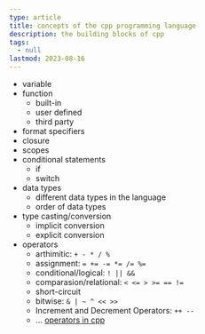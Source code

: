 ```yaml
---
type: article
title: concepts of the cpp programming language
description: the building blocks of cpp
tags:
  - null
lastmod: 2023-08-16
---
```


- variable
- function
  - built-in
  - user defined
  - third party
- format specifiers
- closure
- scopes
- conditional statements
  - if
  - switch
- data types
  - different data types in the language
  - order of data types
- type casting/conversion
  - implicit conversion
  - explicit conversion
- operators
  - arthimitic: `+ - * / %`
  - assignment: `= += -= *= /= %=`
  - conditional/logical: `! || &&`
  - comparasion/relational: `< <= > >= == !=`
  - short-circuit
  - bitwise: `& | ~ ^ << >>`
  - Increment and Decrement Operators: `++ --`
  - ... [operators in cpp](https://en.wikipedia.org/wiki/Operators_in_C_and_C%2B%2B)

